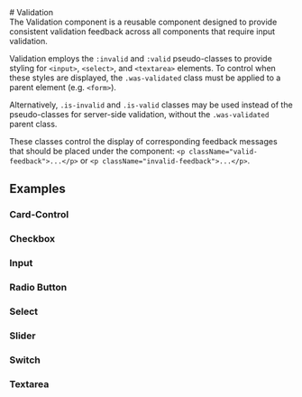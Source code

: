 
<Meta of={ValidationStories} />

<div className="docs-title">
# Validation

  <nav>
    <link-design of={JSON.stringify(ValidationStories)}></link-design>
  </nav>
</div>

<div className="lead">
  The Validation component is a reusable component designed to provide consistent validation
  feedback across all components that require input validation.
</div>

Validation employs the `:invalid` and `:valid` pseudo-classes to provide styling for `<input>`, `<select>`, and `<textarea>` elements. To control when these styles are displayed, the `.was-validated` class must be applied to a parent element (e.g. `<form>`).

Alternatively, `.is-invalid` and `.is-valid` classes may be used instead of the pseudo-classes for server-side validation, without the `.was-validated` parent class.

These classes control the display of corresponding feedback messages that should be placed under the component: `<p className="valid-feedback">...</p>` or `<p className="invalid-feedback">...</p>`.

## Examples

### Card-Control

<Canvas sourceState="shown" of={ValidationStories.CardControl} />
<div className="hide-col-default">
  <Controls of={ValidationStories.CardControl} />
</div>

### Checkbox

<Canvas sourceState="shown" of={ValidationStories.Checkbox} />
<div className="hide-col-default">
  <Controls of={ValidationStories.Checkbox} />
</div>

### Input

<Canvas sourceState="shown" of={ValidationStories.Input} />
<div className="hide-col-default">
  <Controls of={ValidationStories.Input} />
</div>

### Radio Button

<Canvas sourceState="shown" of={ValidationStories.RadioButton} />
<div className="hide-col-default">
  <Controls of={ValidationStories.RadioButton} />
</div>

### Select

<Canvas sourceState="shown" of={ValidationStories.Select} />
<div className="hide-col-default">
  <Controls of={ValidationStories.Select} />
</div>

### Slider

<Canvas sourceState="shown" of={ValidationStories.Slider} />
<div className="hide-col-default">
  <Controls of={ValidationStories.Slider} />
</div>

### Switch

<Canvas sourceState="shown" of={ValidationStories.Switch} />
<div className="hide-col-default">
  <Controls of={ValidationStories.Switch} />
</div>

### Textarea

<Canvas sourceState="shown" of={ValidationStories.TextArea} />
<div className="hide-col-default">
  <Controls of={ValidationStories.TextArea} />
</div>
